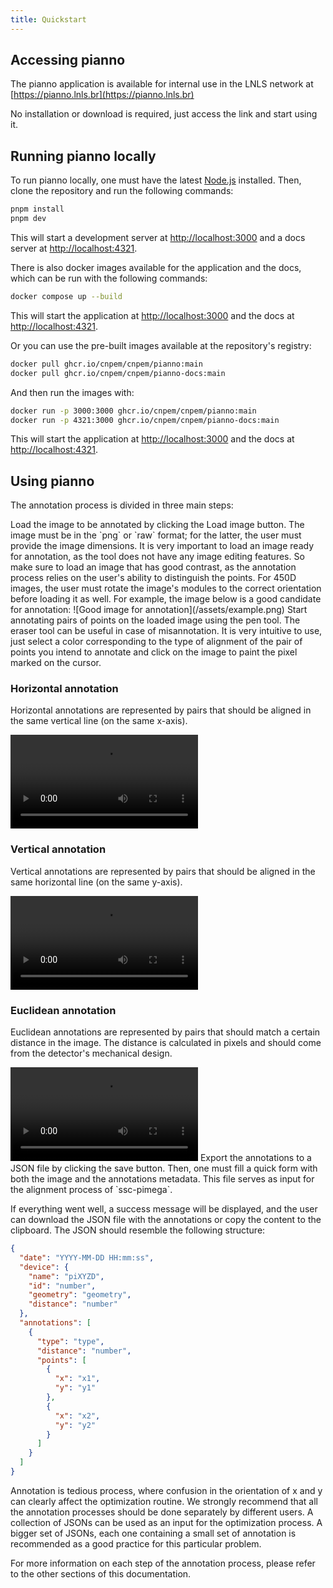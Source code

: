 ```yaml
---
title: Quickstart
---
```



## Accessing <span className="font-mono text-violet-600 dark:text-violet-400">pianno</span>

The <span className="font-mono text-violet-600 dark:text-violet-400">pianno</span> application is available for internal use in the LNLS network at
[https://pianno.lnls.br](https://pianno.lnls.br)

No installation or download is required, just access the link and
start using it.

## Running <span className="font-mono text-violet-600 dark:text-violet-400">pianno</span> locally

To run <span className="font-mono text-violet-600 dark:text-violet-400">pianno</span> locally, one must have the latest [Node.js](https://nodejs.org/en/) installed. Then, clone the repository and run the following commands:

```bash
pnpm install
pnpm dev
```

This will start a development server at [http://localhost:3000](http://localhost:3000) and a docs server at [http://localhost:4321](http://localhost:4321).

There is also docker images available for the application and the docs, which can be run with the following commands:

```bash
docker compose up --build
```

This will start the application at [http://localhost:3000](http://localhost:3000) and the docs at [http://localhost:4321](http://localhost:4321).

Or you can use the pre-built images available at the repository's registry:

```bash
docker pull ghcr.io/cnpem/cnpem/pianno:main
docker pull ghcr.io/cnpem/cnpem/pianno-docs:main
```

And then run the images with:

```bash
docker run -p 3000:3000 ghcr.io/cnpem/cnpem/pianno:main
docker run -p 4321:3000 ghcr.io/cnpem/cnpem/pianno-docs:main
```

This will start the application at [http://localhost:3000](http://localhost:3000) and the docs at [http://localhost:4321](http://localhost:4321).

## Using <span className="font-mono text-violet-600 dark:text-violet-400">pianno</span>

The annotation process is divided in three main steps:

<Steps>
<Step>
Load the image to be annotated by clicking the <span className="inline-flex items-center gap-1 rounded-md bg-muted px-1 ">Load image<ImageIcon className='w-4 h-4'/></span>
   button.
    <Load />
    The image must be in the `png` or `raw` format; for the latter, the user must provide the image dimensions.
    <Callout>
      It is very important to load an image ready for annotation, as the tool does not have any image editing features. So make sure to load an image that has good contrast, 
      as the annotation process relies on the user's ability to distinguish the points. For 450D images, the user must rotate the image's modules to the correct orientation
      before loading it as well.
    </Callout>
    For example, the image below is a good candidate for annotation:
    ![Good image for annotation](/assets/example.png)

</Step>

<Step>
  Start annotating pairs of points on the loaded image using the <span className="inline-flex items-center gap-1 rounded-md bg-muted px-1 ">pen <PenIcon className="w-4 h-4" /></span> tool. 
  The <span className="inline-flex items-center gap-1 rounded-md bg-muted px-1 ">eraser<EraserIcon className="w-4 h-4" /></span>
  tool can be useful in case of misannotation. It is very intuitive to use, just
  select a color corresponding to the type of alignment of the pair of points you
  intend to annotate and click on the image to paint the pixel marked on the cursor.

### Horizontal annotation

Horizontal annotations are represented by pairs that should be aligned in the same vertical line (on the same x-axis).

<video controls>
  <source src="/uwu/assets/horizontal_annotation.webm" type="video/webm" />
  Your browser does not support the video tag.
</video>

### Vertical annotation

Vertical annotations are represented by pairs that should be aligned in the same horizontal line (on the same y-axis).

<video controls>
  <source src="/uwu/assets/vertical_annotation.webm" type="video/webm" />
  Your browser does not support the video tag.
</video>

### Euclidean annotation

Euclidean annotations are represented by pairs that should match a certain distance in the image. The distance is calculated in pixels and should come from the detector's mechanical design.

  <video controls>
    <source src="/uwu/assets/euclidean_annotation.webm" type="video/webm" />
    Your browser does not support the video tag.
  </video>
  </Step>
<Step>
  Export the annotations to a JSON file by clicking the <span className="inline-flex items-center gap-1 rounded-md bg-muted px-1 ">save <SaveIcon className="w-4 h-4" /></span>
  button. 
  <SaveTool />
  Then, one must fill a quick form with both the image and the annotations
  metadata. This file serves as input for the alignment process of `ssc-pimega`.
  <SaveForm />

If everything went well, a success message will be displayed, and the user can download the JSON file with the annotations or copy the content to the clipboard.
The JSON should resemble the following structure:

```json
{
  "date": "YYYY-MM-DD HH:mm:ss",
  "device": {
    "name": "piXYZD",
    "id": "number",
    "geometry": "geometry",
    "distance": "number"
  },
  "annotations": [
    {
      "type": "type",
      "distance": "number",
      "points": [
        {
          "x": "x1",
          "y": "y1"
        },
        {
          "x": "x2",
          "y": "y2"
        }
      ]
    }
  ]
}
```

<Callout title="A word of wisdom">
Annotation is tedious process, where confusion in the orientation of x and y can clearly affect the optimization routine. 
We strongly recommend that all the annotation processes should be done separately by different users. A collection of JSONs can be used as an input for the optimization process. 
A bigger set of JSONs, each one containing a small set of annotation is recommended as a good practice for this particular problem.
</Callout>
</Step>

</Steps>

For more information on each step of the annotation process, please refer to the other sections of this documentation.

